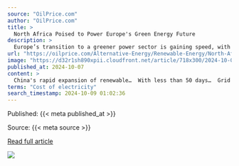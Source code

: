 ```yaml
---
source: "OilPrice.com"
author: "OilPrice.com"
title: >
  North Africa Poised to Power Europe's Green Energy Future
description: >
  Europe’s transition to a greener power sector is gaining speed, with North Africa set to be a key enabler of this process. New capacity additions from solar and wind, weaker power demand and a partial comeback of hydropower and nuclear energy have seen Europe…
url: "https://oilprice.com/Alternative-Energy/Renewable-Energy/North-Africa-Poised-to-Power-Europes-Green-Energy-Future.html"
image: "https://d32r1sh890xpii.cloudfront.net/article/718x300/2024-10-07_fgd70bikq8.jpg"
published_at: 2024-10-07
content: >
  China's rapid expansion of renewable…  With less than 50 days…  Grid upgrades and energy storage…  By Rystad Energy - Oct 07, 2024, 2:00 PM CDT  Europes transition to a greener power sector is gainin… [+7418 chars]
terms: "Cost of electricity"
search_timestamp: 2024-10-09 01:02:36
---
```



Published: {{< meta published_at >}}


Source: {{< meta source >}}


[Read full article]({{< meta url >}}){target='_blank'}



![](`r rmarkdown::metadata$image[1]`)
